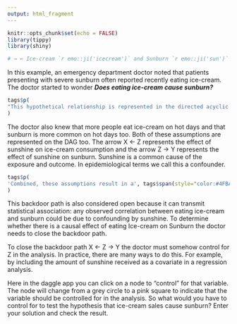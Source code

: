 ```yaml
---
output: html_fragment
---
```


```r
knitr::opts_chunk$set(echo = FALSE)
library(tippy)
library(shiny)

# → ← Ice-cream `r emo::ji('icecream')` and Sunburn `r emo::ji('sun')`

```

In this example, an emergency department doctor noted that patients presenting with severe sunburn often reported recently eating ice-cream. The doctor started to wonder _**Does eating ice-cream cause sunburn?**_

```r
tags$p(
"This hypothetical relationship is represented in the directed acyclic graph (DAG) by the", tags$span(style="color:#4FBAE4; font-weight:bold", tippy('directed path', "A directed path on a causal DAG is any path between the exposure and outcome where all of the arrows point towards the exposure. This is also referred to as a causal path")), "from exposure X (Ice-cream) to outcome Y (Sunburn), X → Y."
)
```

The doctor also knew that more people eat ice-cream on hot days and that sunburn is more common on hot days too. Both of these assumptions are represented on the DAG too. The arrow X ← Z represents the effect of sunshine on ice-cream consumption and the arrow Z → Y represents the effect of sunshine on sunburn. Sunshine is a common cause of the exposure and outcome. In epidemiological terms we call this a confounder.

```r
tags$p(
'Combined, these assumptions result in a', tags$span(style="color:#4FBAE4; font-weight:bold", tippy('backdoor path', 'A backdoor path on a causal DAG is a path that connects the exposure and outcome where one or more arrows points backwards towards the exposure')), 'between ice-cream and sunburn X ← Z →Y. Backdoor paths are easy to spot on a causal DAG because one or more arrows on the path point back towards the exposure.'
)
```
This backdoor path is also considered open because it can transmit statistical association: any observed correlation between eating ice-cream and sunburn could be due to confounding by sunshine. To determine whether there is a causal effect of eating Ice-cream on Sunburn the doctor needs to close the backdoor path. 

To close the backdoor path X ← Z → Y  the doctor must somehow control for Z in the analysis. In practice, there are many ways to do this. For example, by including the amount of sunshine received as a covariate in a regression analysis. 

Here in the daggle app you can click on a node to "control" for that variable. The node will change from a grey circle to a pink square to indicate that the variable should be controlled for in the analysis. So what would you have to control for to test the hypothesis that ice-cream sales cause sunburn? Enter your solution and check the result.
